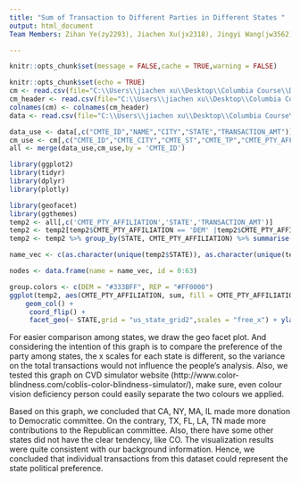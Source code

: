 ---
title: "Sum of Transaction to Different Parties in Different States "
output: html_document
Team Members: Zihan Ye(zy2293), Jiachen Xu(jx2318), Jingyi Wang(jw3562), Haikun Du(hd2377)

---

```{r setup, include=FALSE}
knitr::opts_chunk$set(message = FALSE,cache = TRUE,warning = FALSE)
```
```{r}
knitr::opts_chunk$set(echo = TRUE)
cm <- read.csv(file="C:\\Users\\jiachen xu\\Desktop\\Columbia Course\\Data Visualization\\Homework\\project\\cm.txt", header = FALSE, sep="|")
cm_header <- read.csv(file="C:\\Users\\jiachen xu\\Desktop\\Columbia Course\\Data Visualization\\Homework\\project\\cm_header_file.csv", header = TRUE, sep=",")
colnames(cm) <- colnames(cm_header)
data <- read.csv(file="C:\\Users\\jiachen xu\\Desktop\\Columbia Course\\Data Visualization\\Homework\\project\\filtered_v2.csv", header = TRUE, sep=",")

data_use <- data[,c("CMTE_ID","NAME","CITY","STATE","TRANSACTION_AMT")]
cm_use <- cm[,c("CMTE_ID","CMTE_CITY","CMTE_ST","CMTE_TP","CMTE_PTY_AFFILIATION")]
all <- merge(data_use,cm_use,by = 'CMTE_ID')

library(ggplot2)
library(tidyr)
library(dplyr)
library(plotly)
```

```{r,fig.width=10,fig.height=8}
library(geofacet)
library(ggthemes)
temp2 <- all[,c('CMTE_PTY_AFFILIATION','STATE','TRANSACTION_AMT')]
temp2 <- temp2[temp2$CMTE_PTY_AFFILIATION == 'DEM' |temp2$CMTE_PTY_AFFILIATION == 'REP',]
temp2 <- temp2 %>% group_by(STATE, CMTE_PTY_AFFILIATION) %>% summarise(sum = sum(TRANSACTION_AMT))

name_vec <- c(as.character(unique(temp2$STATE)), as.character(unique(temp2$CMTE_PTY_AFFILIATION)))

nodes <- data.frame(name = name_vec, id = 0:63)

group.colors <- c(DEM = "#333BFF", REP = "#FF0000")
ggplot(temp2, aes(CMTE_PTY_AFFILIATION, sum, fill = CMTE_PTY_AFFILIATION)) +
    geom_col() +
     coord_flip() +
     facet_geo(~ STATE,grid = "us_state_grid2",scales = "free_x") + ylab("Sum of the Transactions")+ xlab("Parties")+ labs(title = "Sum of Transaction to Parties in Different States", fill = "Committee") + theme(axis.text.x = element_blank(),plot.title = element_text( size= 20),axis.title.x = element_text(size= 15),axis.title.y = element_text(size= 15))+scale_fill_manual(values=group.colors)+ scale_colour_colorblind()
```

For easier comparison among states, we draw the geo facet plot. And considering the intention of this graph is to compare the preference of the party among states, the x scales for each state is different, so the variance on the total transactions would not influence the people's analysis. Also, we tested this graph on CVD simulator website (http://www.color-blindness.com/coblis-color-blindness-simulator/), make sure, even colour vision deficiency person could easily separate the two colours we applied.   
  
Based on this graph, we concluded that CA, NY, MA, IL made more donation to Democratic committee. On the contrary, TX, FL, LA, TN made more contributions to the Republican committee. Also, there have some other states did not have the clear tendency, like CO. The visualization results were quite consistent with our background information. Hence, we concluded that individual transactions from this dataset could represent the state political preference.  